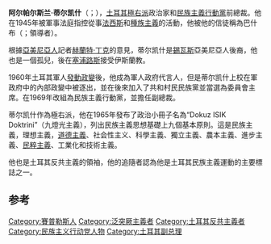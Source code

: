 {{unreferenced|time=2015-10-23T01:27:35+00:00}}
{{Infobox officeholder
| honorific-prefix    = [[民族主义行动党#历史|巴什布]]
| name                = 阿尔帕尔斯兰·蒂尔凯什
| native_name =Alparslan Türkeş
| image               = 
| imagesize           = 
| birth_date          = {{Birth date|df=yes|1917|11|25}}
| birth_place         = [[英属塞浦路斯|塞浦路斯]][[尼科西亚|尼科西亚]]
| death_date          = {{death date and age|df=yes|1997|04|05|1917|11|25}}
| death_place         = [[土耳其|土耳其]][[安卡拉|安卡拉]]
| office              = {{tsl|en|Deputy Prime Minister of Turkey|土耳其副总理}}
| term_start          = 1977年7月21日
| term_end            = 1978年1月5日
| 1blankname          = 同期任职
| 1namedata           = [[内吉梅丁·埃尔巴坎|内吉梅丁·埃尔巴坎]]
| primeminister       = [[苏莱曼·德米雷尔|苏莱曼·德米雷尔]]
| predecessor         = {{tsl|en|Orhan Eyüboğlu|奥尔汗·埃于布奥卢}}
| successor           = {{tsl|en|Turhan Feyzioğlu|图尔汗·费齐奥卢}}
| term_start1         = 1975年3月31日
| term_end1           = 1977年6月21日
| primeminister1      = [[苏莱曼·德米雷尔|苏莱曼·德米雷尔]]
| 1namedata1          = [[内吉梅丁·埃尔巴坎|内吉梅丁·埃尔巴坎]]<br />{{tsl|en|Turhan Feyzioğlu|图尔汗·费齐奥卢}}
| predecessor1        = {{tsl|tr|Zeyyat Baykara|泽亚特·巴伊卡拉}}
| successor1          = {{tsl|en|Orhan Eyüboğlu|奥尔汗·埃于布奥卢}}
| office2             = [[民族主义行动党|民族主义行动党领袖]]
| term_start2         = 1969年2月8日
| term_end2           = 1997年4月5日
| predecessor2        = ''职位创建''
| successor2          = [[代夫莱特·巴赫切利|代夫莱特·巴赫切利]]
| office3             = [[大国民议会_(土耳其)|大国民议员]]
| term_start3         = 1991年10月10日
| term_end3           = 1995年12月24日
| constituency3       = {{tsl|en|Yozgat (electoral district)|约兹加特 (选区)|约兹加特}}（{{tsl|en|1991 Turkish general election|1991年土耳其大选|1991年}}）
| term_start4         = 1965年10月10日
| term_end4           = 1980年12月12日
| constituency4       = {{tsl|en|Ankara (electoral districts)|安卡拉 (选区)|安卡拉}}（{{tsl|en|1965 Turkish general election|1965年土耳其大选|1965年}}）<br />{{tsl|en|Adana (electoral district)|阿达纳 (选区)|阿达纳}}（{{tsl|en|1969 Turkish general election|1969年土耳其大选|1969年}}、{{tsl|en|1973 Turkish general election|1973年土耳其大选|1973年}}、{{tsl|en|1977 Turkish general election|1977年土耳其大选|1977年}}）
| party               = {{tsl|en|Republican Villagers Nation Party|共和村民国家党}}<br /><small>(1958年–1969年)</small><br />[[民族主义行动党|民族主义行动党]]<br /><small>(1969年–1997年)</small>
| alma_mater          = {{tsl|en|Kuleli Military High School|库莱利军事高中}}
| spouse              = {{marriage|穆扎费尔·哈纳姆|1940年|1974年|reason=逝世}}<br/>{{marriage|塞瓦尔·哈纳姆|1976年}}
| children            = 7
| allegiance          = [[土耳其|土耳其]]
| branch              = [[土耳其陆军|土耳其陆军]]
| serviceyears        = 1933年–1963年
| rank                = [[上校|上校]]
| birth_name          = 侯赛因·费伊祖拉<br>（{{lang-tr|Hüseyin Feyzullah}})<ref>{{Cite book|url=|title=Die völkisch-religiöse Bewegung im Nationalsozialismus: eine Beziehungs- und Konfliktgeschichte|last=De Tapia|first=Stephane|date=|publisher=Vandenhoeck & Ruprecht|year=2011|isbn=9783525369227|location=Göttingen|pages=304|language=en}}</ref>
}}
'''阿尔帕尔斯兰·蒂尔凯什'''（{{lang-tr|Alparslan Türkeş}}；{{bd|1917年|11月25日|1997年|4月5日}}），[[土耳其|土耳其]][[極右派|極右派]]政治家和[[民族主義行動黨|民族主義行動黨]]前總裁。他在1945年被軍事法庭指控從事[[法西斯|法西斯]]和[[種族主義|種族主義]]的活動，他被他的信徒稱為巴什布（{{lang-tr|Başbuğ}}；領導者）。

根據[[亞美尼亞人|亞美尼亞人]]記者[[赫蘭特·丁克|赫蘭特·丁克]]的意見，蒂尔凯什是[[錫瓦斯|錫瓦斯]]亞美尼亞人後裔，他也是一個孤兒，後在[[塞浦路斯|塞浦路斯]]接受伊斯蘭教。

1960年土耳其軍人[[1960年土耳其政变|發動政變]]後，他成為軍人政府代言人，但是蒂尔凯什上校在軍政府中的內部政變中被逐出，並在後來加入了共和村民民族黨並當選為委員會主席。在1969年改組為民族主義行動黨，並擔任副總裁。

蒂尔凯什作為極右派，他在1965年發布了政治小冊子名為“Dokuz ISIK Doktrini”（九燈光主義），列出民族主義思想基礎上九個基本原則。這是民族主義，理想主義，[[道德|道德主義]]、社会性主义、科學主義、獨立主義、農本主義、進步主義、[[民粹主義|民粹主義]]、工業化和技術主義。

他也是土耳其反共主義的領袖，他的追隨者認為他是土耳其民族主義運動的主要標誌之一。

== 参考 ==
{{reflist}}

[[Category:賽普勒斯人|Category:賽普勒斯人]]
[[Category:泛突厥主義者|Category:泛突厥主義者]]
[[Category:土耳其反共主義者|Category:土耳其反共主義者]]
[[Category:民族主义行动党人物|Category:民族主义行动党人物]]
[[Category:土耳其副总理|Category:土耳其副总理]]